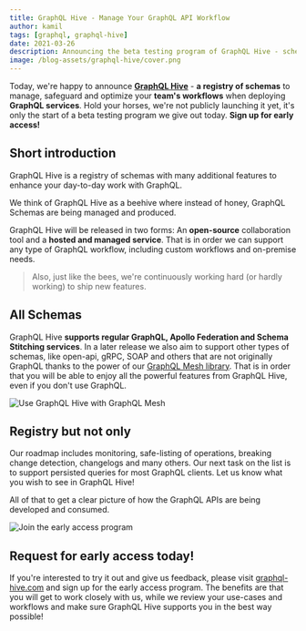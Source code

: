 ```yaml
---
title: GraphQL Hive - Manage Your GraphQL API Workflow
author: kamil
tags: [graphql, graphql-hive]
date: 2021-03-26
description: Announcing the beta testing program of GraphQL Hive - schema registry for any GraphQL workflow.
image: /blog-assets/graphql-hive/cover.png
---
```



<Article />

Today, we're happy to announce [**GraphQL Hive**](https://graphql-hive.com/?utm_source=blog&utm_medium=link&utm_campaign=blog_hive) - **a registry of schemas** to manage, safeguard and optimize your **team's workflows** when deploying **GraphQL services**.
Hold your horses, we're not publicly launching it yet, it's only the start of a beta testing program we give out today. **Sign up for early access!**

## Short introduction

GraphQL Hive is a registry of schemas with many additional features to enhance your day-to-day work with GraphQL.

We think of GraphQL Hive as a beehive where instead of honey, GraphQL Schemas are being managed and produced.

GraphQL Hive will be released in two forms: An **open-source** collaboration tool and a **hosted and managed service**.
That is in order we can support any type of GraphQL workflow, including custom workflows and on-premise needs.

> Also, just like the bees, we're continuously working hard (or hardly working) to ship new features.

## All Schemas

GraphQL Hive **supports regular GraphQL, Apollo Federation and Schema Stitching services**.
In a later release we also aim to support other types of schemas, like open-api, gRPC, SOAP and others that are not originally GraphQL thanks to the power of our [GraphQL Mesh library](https://graphql-mesh.com).
That is in order that you will be able to enjoy all the powerful features from GraphQL Hive, even if you don't use GraphQL.

![Use GraphQL Hive with GraphQL Mesh](https://og-image-guild.vercel.app/**Beyond**%20GraphQL.png?theme=light&md=1&fontSize=100px&images=https://graphql-mesh.com/img/mesh-text-logo.svg&images=https%3A%2F%2Fgraphql-hive.com%2Flogo.svg&widths=auto&widths=380)

## Registry but not only

Our roadmap includes monitoring, safe-listing of operations, breaking change detection, changelogs and many others. Our next task on the list is to support persisted queries for most GraphQL clients. Let us know what you wish to see in GraphQL Hive!

All of that to get a clear picture of how the GraphQL APIs are being developed and consumed.

![Join the early access program](https://og-image-guild.vercel.app/**Join**%20the%20early%20access%20program.png?theme=light&md=1&fontSize=100px&images=https%3A%2F%2Fthe-guild.dev%2Fstatic%2Flogo.svg&images=https%3A%2F%2Fgraphql-hive.com%2Flogo.svg)

## Request for early access today!

If you're interested to try it out and give us feedback, please visit [graphql-hive.com](https://graphql-hive.com/?utm_source=blog&utm_medium=link&utm_campaign=blog_hive) and sign up for the early access program.
The benefits are that you will get to work closely with us, while we review your use-cases and workflows and make sure GraphQL Hive supports you in the best way possible!
